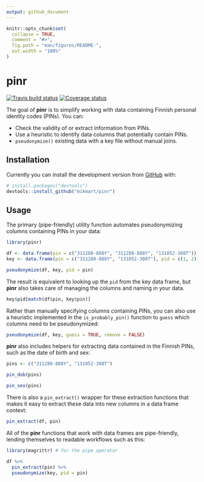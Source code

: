 ```yaml
---
output: github_document
---
```


<!-- README.md is generated from README.Rmd. Please edit that file -->


```r
knitr::opts_chunk$set(
  collapse = TRUE,
  comment = "#>",
  fig.path = "man/figures/README-",
  out.width = "100%"
)
```
# pinr
[![Travis build status](https://travis-ci.org/mikmart/pinr.svg?branch=master)](https://travis-ci.org/mikmart/pinr)
[![Coverage status](https://codecov.io/gh/mikmart/pinr/branch/master/graph/badge.svg)](https://codecov.io/github/mikmart/pinr?branch=master)

The goal of **pinr** is to simplify working with data containing Finnish
personal identity codes (PINs). You can:

  * Check the validity of or extract information from PINs.
  * Use a heuristic to identify data columns that potentially contain PINs.
  * `pseudonymize()` existing data with a key file without manual joins.

## Installation

Currently you can install the development version from [GitHub](https://github.com/) with:

``` r
# install.packages("devtools")
devtools::install_github("mikmart/pinr")
```

## Usage

The primary (pipe-friendly) utility function automates pseudonymizing columns containing PINs in your data:

```r
library(pinr)

df <- data.frame(pin = c("311280-888Y", "311280-888Y", "131052-308T"))
key <- data.frame(pin = c("311280-888Y", "131052-308T"), pid = c(1, 2))

pseudonymize(df, key, pid = pin)
```

The result is equivalent to looking up the `pid` from the key data frame, but **pinr** also takes care of managing the columns and naming in your data.

```r
key$pid[match(df$pin, key$pin)]
```

Rather than manually specifying columns containing PINs, you can also use a heuristic implemented in the `is_probably_pin()` function to `guess` which columns need to be pseudonymized:

```r
pseudonymize(df, key, guess = TRUE, remove = FALSE)
```

**pinr** also includes helpers for extracting data contained in the Finnish PINs, such as the date of birth and sex:

```r
pins <- c("311280-888Y", "131052-308T")

pin_dob(pins)

pin_sex(pins)
```

There is also a `pin_extract()` wrapper for these extraction functions that makes it easy to extract these data into new columns in a data frame context:

```r
pin_extract(df, pin)
```

All of the **pinr** functions that work with data frames are pipe-friendly, lending themselves to readable workflows such as this:

```r
library(magrittr) # for the pipe operator

df %>% 
  pin_extract(pin) %>% 
  pseudonymize(key, pid = pin)
```
